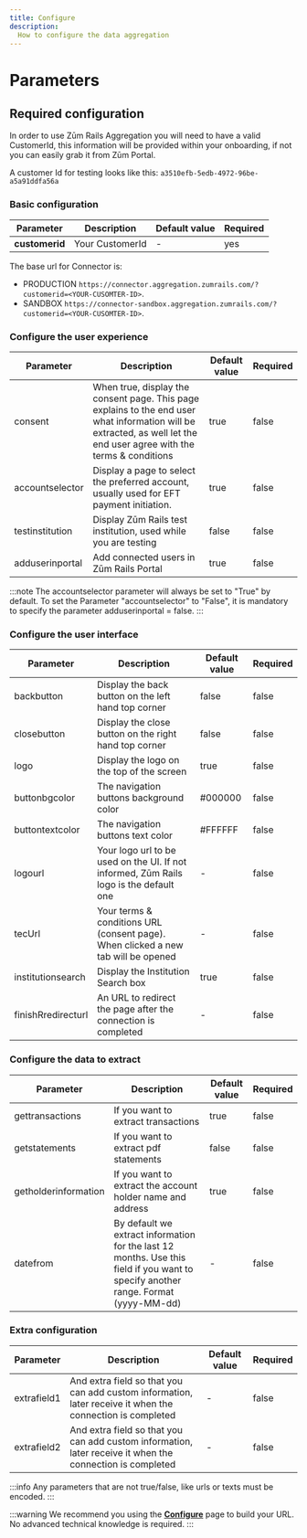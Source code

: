 ```yaml
---
title: Configure
description:
  How to configure the data aggregation
---
```


# Parameters

## Required configuration

In order to use Zūm Rails Aggregation you will need to have a valid CustomerId, this information will be provided within your onboarding, if not you can easily grab it from Zūm Portal.

A customer Id for testing looks like this: `a3510efb-5edb-4972-96be-a5a91ddfa56a`

### Basic configuration

Parameter | Description | Default value | Required
-------------- | -------------- | ----- | ----
**customerid** | Your CustomerId | - | yes

The base url for Connector is: 

- PRODUCTION `https://connector.aggregation.zumrails.com/?customerid=<YOUR-CUSOMTER-ID>`.
- SANDBOX `https://connector-sandbox.aggregation.zumrails.com/?customerid=<YOUR-CUSOMTER-ID>`.

### Configure the user experience

Parameter | Description | Default value | Required
-------------- | -------------- | ----- | ----
consent | When true, display the consent page. This page explains to the end user what information will be extracted, as well let the end user agree with the terms & conditions | true | false
accountselector | Display a page to select the preferred account, usually used for EFT payment initiation.  | true | false
testinstitution | Display Zūm Rails test institution, used while you are testing | false | false
adduserinportal | Add connected users in Zūm Rails Portal | true | false

:::note
 The accountselector parameter will always be set to "True" by default. To set the Parameter "accountselector" to "False", it is mandatory to specify the parameter adduserinportal = false.
:::

### Configure the user interface

Parameter | Description | Default value | Required
-------------- | -------------- | ----- | ----
backbutton | Display the back button on the left hand top corner | false | false
closebutton | Display the close button on the right hand top corner | false | false
logo | Display the logo on the top of the screen | true | false
buttonbgcolor | The navigation buttons background color | #000000 | false
buttontextcolor | The navigation buttons text color | #FFFFFF | false
logourl | Your logo url to be used on the UI. If not informed, Zūm Rails logo is the default one | - | false
tecUrl | Your terms & conditions URL (consent page). When clicked a new tab will be opened | - | false
institutionsearch | Display the Institution Search box | true | false
finishRredirecturl | An URL to redirect the page after the connection is completed | - | false

### Configure the data to extract

Parameter | Description | Default value | Required
-------------- | -------------- | ----- | ----
gettransactions | If you want to extract transactions | true | false
getstatements | If you want to extract pdf statements | false | false
getholderinformation | If you want to extract the account holder name and address | true | false
datefrom | By default we extract information for the last 12 months. Use this field if you want to specify another range. Format (yyyy-MM-dd) | - | false

### Extra configuration

Parameter | Description | Default value | Required
-------------- | -------------- | ----- | ----
extrafield1 | And extra field so that you can add custom information, later receive it when the connection is completed | - | false
extrafield2 | And extra field so that you can add custom information, later receive it when the connection is completed | - | false

:::info
Any parameters that are not true/false, like urls or texts must be encoded.
:::

:::warning
We recommend you using the **[Configure](./configure)** page to build your URL. No advanced technical knowledge is required.
:::
